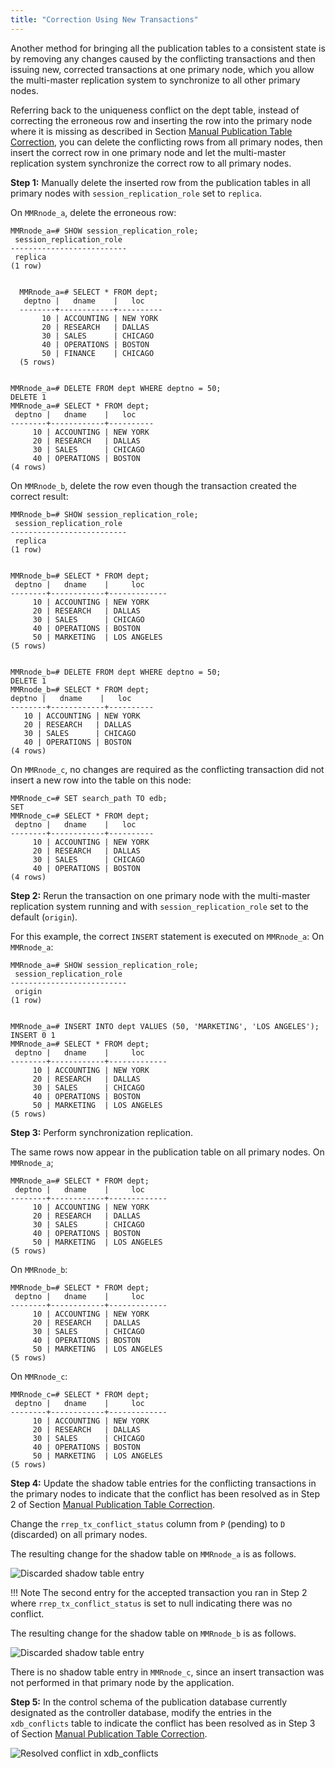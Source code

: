 ```yaml
---
title: "Correction Using New Transactions"
---
```


<div id="correction_using_new_txn" class="registered_link"></div>

Another method for bringing all the publication tables to a consistent state is by removing any changes caused by the conflicting transactions and then issuing new, corrected transactions at one primary node, which you allow the multi-master replication system to synchronize to all other primary nodes.

Referring back to the uniqueness conflict on the dept table, instead of correcting the erroneous row and inserting the row into the primary node where it is missing as described in Section [Manual Publication Table Correction](04_manual_publication_table_correction/#manual_publication_table_correction), you can delete the conflicting rows from all primary nodes, then insert the correct row in one primary node and let the multi-master replication system synchronize the correct row to all primary nodes.

**Step 1:** Manually delete the inserted row from the publication tables in all primary nodes with `session_replication_role` set to `replica`.

On `MMRnode_a`, delete the erroneous row:

```text
MMRnode_a=# SHOW session_replication_role;
 session_replication_role
--------------------------
 replica
(1 row)


  MMRnode_a=# SELECT * FROM dept;
   deptno |   dname    |   loc
  --------+------------+----------
       10 | ACCOUNTING | NEW YORK
       20 | RESEARCH   | DALLAS
       30 | SALES      | CHICAGO
       40 | OPERATIONS | BOSTON
       50 | FINANCE    | CHICAGO
  (5 rows)


MMRnode_a=# DELETE FROM dept WHERE deptno = 50;
DELETE 1
MMRnode_a=# SELECT * FROM dept;
 deptno |   dname    |   loc
--------+------------+----------
     10 | ACCOUNTING | NEW YORK
     20 | RESEARCH   | DALLAS
     30 | SALES      | CHICAGO
     40 | OPERATIONS | BOSTON
(4 rows)
```

On `MMRnode_b`, delete the row even though the transaction created the correct result:

```text
MMRnode_b=# SHOW session_replication_role;
 session_replication_role
--------------------------
 replica
(1 row)


MMRnode_b=# SELECT * FROM dept;
 deptno |   dname    |     loc
--------+------------+-------------
     10 | ACCOUNTING | NEW YORK
     20 | RESEARCH   | DALLAS
     30 | SALES      | CHICAGO
     40 | OPERATIONS | BOSTON
     50 | MARKETING  | LOS ANGELES
(5 rows)


MMRnode_b=# DELETE FROM dept WHERE deptno = 50;
DELETE 1
MMRnode_b=# SELECT * FROM dept;
deptno |   dname    |   loc
--------+------------+----------
   10 | ACCOUNTING | NEW YORK
   20 | RESEARCH   | DALLAS
   30 | SALES      | CHICAGO
   40 | OPERATIONS | BOSTON
(4 rows)
```

On `MMRnode_c`, no changes are required as the conflicting transaction did not insert a new row into the table on this node:

```text
MMRnode_c=# SET search_path TO edb;
SET
MMRnode_c=# SELECT * FROM dept;
 deptno |   dname    |   loc
--------+------------+----------
     10 | ACCOUNTING | NEW YORK
     20 | RESEARCH   | DALLAS
     30 | SALES      | CHICAGO
     40 | OPERATIONS | BOSTON
(4 rows)
```

**Step 2:** Rerun the transaction on one primary node with the multi-master replication system running and with `session_replication_role` set to the default (`origin`).

For this example, the correct `INSERT` statement is executed on `MMRnode_a`: On `MMRnode_a`:

```text
MMRnode_a=# SHOW session_replication_role;
 session_replication_role
--------------------------
 origin
(1 row)


MMRnode_a=# INSERT INTO dept VALUES (50, 'MARKETING', 'LOS ANGELES');
INSERT 0 1
MMRnode_a=# SELECT * FROM dept;
 deptno |   dname    |     loc
--------+------------+-------------
     10 | ACCOUNTING | NEW YORK
     20 | RESEARCH   | DALLAS
     30 | SALES      | CHICAGO
     40 | OPERATIONS | BOSTON
     50 | MARKETING  | LOS ANGELES
(5 rows)
```

**Step 3:** Perform synchronization replication.

The same rows now appear in the publication table on all primary nodes. On `MMRnode_a`;

```text
MMRnode_a=# SELECT * FROM dept;
 deptno |   dname    |     loc
--------+------------+-------------
     10 | ACCOUNTING | NEW YORK
     20 | RESEARCH   | DALLAS
     30 | SALES      | CHICAGO
     40 | OPERATIONS | BOSTON
     50 | MARKETING  | LOS ANGELES
(5 rows)
```

On `MMRnode_b`:

```text
MMRnode_b=# SELECT * FROM dept;
 deptno |   dname    |     loc
--------+------------+-------------
     10 | ACCOUNTING | NEW YORK
     20 | RESEARCH   | DALLAS
     30 | SALES      | CHICAGO
     40 | OPERATIONS | BOSTON
     50 | MARKETING  | LOS ANGELES
(5 rows)
```

On `MMRnode_c`:

```text
MMRnode_c=# SELECT * FROM dept;
 deptno |   dname    |     loc
--------+------------+-------------
     10 | ACCOUNTING | NEW YORK
     20 | RESEARCH   | DALLAS
     30 | SALES      | CHICAGO
     40 | OPERATIONS | BOSTON
     50 | MARKETING  | LOS ANGELES
(5 rows)
```

**Step 4:** Update the shadow table entries for the conflicting transactions in the primary nodes to indicate that the conflict has been resolved as in Step 2 of Section [Manual Publication Table Correction](04_manual_publication_table_correction/#manual_publication_table_correction).

Change the `rrep_tx_conflict_status` column from `P` (pending) to `D` (discarded) on all primary nodes.

The resulting change for the shadow table on `MMRnode_a` is as follows.

![Discarded shadow table entry](/../../../images/image151.png)

!!! Note
    The second entry for the accepted transaction you ran in Step 2 where `rrep_tx_conflict_status` is set to null indicating there was no conflict.

The resulting change for the shadow table on `MMRnode_b` is as follows.

![Discarded shadow table entry](/../../../images/image152.png)

There is no shadow table entry in `MMRnode_c`, since an insert transaction was not performed in that primary node by the application.

**Step 5:** In the control schema of the publication database currently designated as the controller database, modify the entries in the `xdb_conflicts` table to indicate the conflict has been resolved as in Step 3 of Section [Manual Publication Table Correction](04_manual_publication_table_correction/#manual_publication_table_correction).

![Resolved conflict in xdb_conflicts](/../../../images/image153.png)
